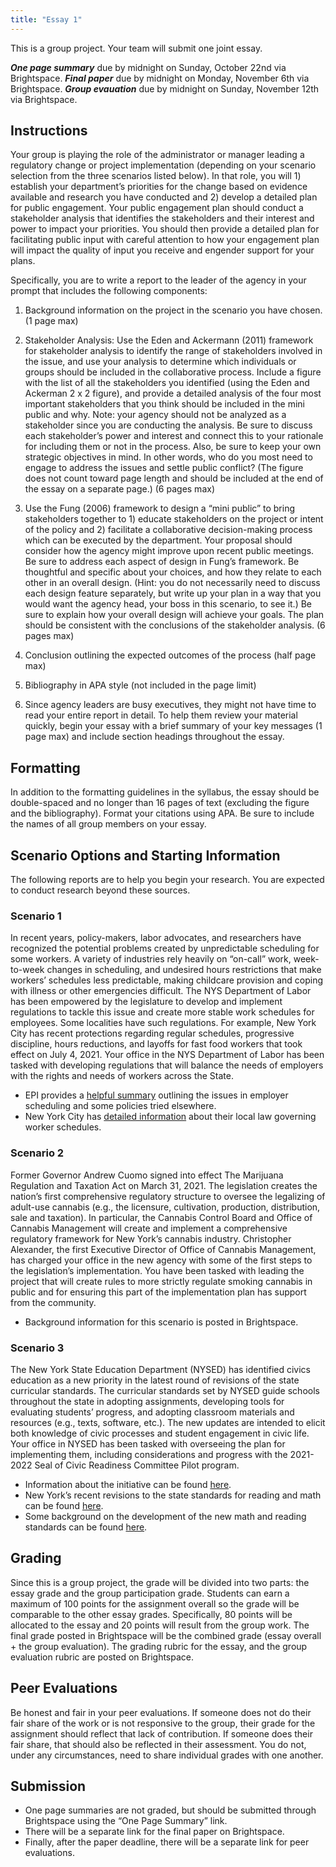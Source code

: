 ```yaml
---
title: "Essay 1"
---
```


::: callout-important
This is a group project. Your team will submit one joint essay.
:::

::: callout-note
***One page summary*** due by midnight on Sunday, October 22nd via Brightspace. ***Final paper*** due by midnight on Monday, November 6th via Brightspace. ***Group evauation*** due by midnight on Sunday, November 12th via Brightspace.
:::

## Instructions

Your group is playing the role of the administrator or manager leading a regulatory change or project implementation (depending on your scenario selection from the three scenarios listed below). In that role, you will 1) establish your department's priorities for the change based on evidence available and research you have conducted and 2) develop a detailed plan for public engagement. Your public engagement plan should conduct a stakeholder analysis that identifies the stakeholders and their interest and power to impact your priorities. You should then provide a detailed plan for facilitating public input with careful attention to how your engagement plan will impact the quality of input you receive and engender support for your plans.

Specifically, you are to write a report to the leader of the agency in your prompt that includes the following components:

1.  Background information on the project in the scenario you have chosen. (1 page max)

2.  Stakeholder Analysis: Use the Eden and Ackermann (2011) framework for stakeholder analysis to identify the range of stakeholders involved in the issue, and use your analysis to determine which individuals or groups should be included in the collaborative process. Include a figure with the list of all the stakeholders you identified (using the Eden and Ackerman 2 x 2 figure), and provide a detailed analysis of the four most important stakeholders that you think should be included in the mini public and why. Note: your agency should not be analyzed as a stakeholder since you are conducting the analysis. Be sure to discuss each stakeholder's power and interest and connect this to your rationale for including them or not in the process. Also, be sure to keep your own strategic objectives in mind. In other words, who do you most need to engage to address the issues and settle public conflict? (The figure does not count toward page length and should be included at the end of the essay on a separate page.) (6 pages max)

3.  Use the Fung (2006) framework to design a "mini public" to bring stakeholders together to 1) educate stakeholders on the project or intent of the policy and 2) facilitate a collaborative decision-making process which can be executed by the department. Your proposal should consider how the agency might improve upon recent public meetings. Be sure to address each aspect of design in Fung's framework. Be thoughtful and specific about your choices, and how they relate to each other in an overall design. (Hint: you do not necessarily need to discuss each design feature separately, but write up your plan in a way that you would want the agency head, your boss in this scenario, to see it.) Be sure to explain how your overall design will achieve your goals. The plan should be consistent with the conclusions of the stakeholder analysis. (6 pages max)

4.  Conclusion outlining the expected outcomes of the process (half page max)

5.  Bibliography in APA style (not included in the page limit)

6.  Since agency leaders are busy executives, they might not have time to read your entire report in detail. To help them review your material quickly, begin your essay with a brief summary of your key messages (1 page max) and include section headings throughout the essay.

## Formatting

In addition to the formatting guidelines in the syllabus, the essay should be double-spaced and no longer than 16 pages of text (excluding the figure and the bibliography). Format your citations using APA. Be sure to include the names of all group members on your essay.

## Scenario Options and Starting Information

The following reports are to help you begin your research. You are expected to conduct research beyond these sources.

### Scenario 1

In recent years, policy-makers, labor advocates, and researchers have recognized the potential problems created by unpredictable scheduling for some workers. A variety of industries rely heavily on "on-call" work, week-to-week changes in scheduling, and undesired hours restrictions that make workers' schedules less predictable, making childcare provision and coping with illness or other emergencies difficult. The NYS Department of Labor has been empowered by the legislature to develop and implement regulations to tackle this issue and create more stable work schedules for employees. Some localities have such regulations. For example, New York City has recent protections regarding regular schedules, progressive discipline, hours reductions, and layoffs for fast food workers that took effect on July 4, 2021. Your office in the NYS Department of Labor has been tasked with developing regulations that will balance the needs of employers with the rights and needs of workers across the State.

-   EPI provides a [helpful summary](https://www.epi.org/publication/fair-workweek-laws-help-more-than-1-8-million-workers/) outlining the issues in employer scheduling and some policies tried elsewhere.
-   New York City has [detailed information](https://www1.nyc.gov/site/dca/workers/workersrights/fastfood-retail-workers.page) about their local law governing worker schedules.

### Scenario 2

Former Governor Andrew Cuomo signed into effect The Marijuana Regulation and Taxation Act on March 31, 2021. The legislation creates the nation's first comprehensive regulatory structure to oversee the legalizing of adult-use cannabis (e.g., the licensure, cultivation, production, distribution, sale and taxation). In particular, the Cannabis Control Board and Office of Cannabis Management will create and implement a comprehensive regulatory framework for New York's cannabis industry. Christopher Alexander, the first Executive Director of Office of Cannabis Management, has charged your office in the new agency with some of the first steps to the legislation's implementation. You have been tasked with leading the project that will create rules to more strictly regulate smoking cannabis in public and for ensuring this part of the implementation plan has support from the community.

-   Background information for this scenario is posted in Brightspace.

### Scenario 3

The New York State Education Department (NYSED) has identified civics education as a new priority in the latest round of revisions of the state curricular standards. The curricular standards set by NYSED guide schools throughout the state in adopting assignments, developing tools for evaluating students' progress, and adopting classroom materials and resources (e.g., texts, software, etc.). The new updates are intended to elicit both knowledge of civic processes and student engagement in civic life. Your office in NYSED has been tasked with overseeing the plan for implementing them, including considerations and progress with the 2021-2022 Seal of Civic Readiness Committee Pilot program.

-   Information about the initiative can be found [here](http://www.nysed.gov/curriculum-instruction/civic-readiness-initiative).
-   New York's recent revisions to the state standards for reading and math can be found [here](http://www.nysed.gov/next-generation-learning-standards).
-   Some background on the development of the new math and reading standards can be found [here](https://www.edweek.org/teaching-learning/new-york-has-rewritten-the-common-core-heres-what-you-need-to-know/2017/09).

## Grading

Since this is a group project, the grade will be divided into two parts: the essay grade and the group participation grade. Students can earn a maximum of 100 points for the assignment overall so the grade will be comparable to the other essay grades. Specifically, 80 points will be allocated to the essay and 20 points will result from the group work. The final grade posted in Brightspace will be the combined grade (essay overall + the group evaluation). The grading rubric for the essay, and the group evaluation rubric are posted on Brightspace.

::: callout-tip
## Peer Evaluations

Be honest and fair in your peer evaluations. If someone does not do their fair share of the work or is not responsive to the group, their grade for the assignment should reflect that lack of contribution. If someone does their fair share, that should also be reflected in their assessment. You do not, under any circumstances, need to share individual grades with one another.
:::

## Submission

-   One page summaries are not graded, but should be submitted through Brightspace using the "One Page Summary" link.
-   There will be a separate link for the final paper on Brightspace.
-   Finally, after the paper deadline, there will be a separate link for peer evaluations.
